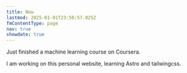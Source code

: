 ```yaml
---
title: Now
lastmod: 2025-01-01T23:50:57.025Z
fmContentType: page
nav: true
showdate: true
---
```


Just finished a machine learning course on Coursera.

I am working on this personal website, learning Astro and tailwingcss.